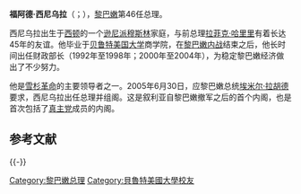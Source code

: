 {{Infobox_Prime Minister
|name=福阿德·西尼烏拉
|original_name = فؤاد السنيورة
|image= Fouad Sinora.jpg
|order=[[黎巴嫩|黎巴嫩]]第46任[[黎巴嫩總理|總理]]
|term_start=2005年7月19日
|term_end=2009年6月27日
|deputy=[[Elias_Murr|Elias Murr]]
|predecessor= [[納吉布·米卡提|納吉布·米卡提]]
| successor=
|birth_date=1943年 
|birth_place= [[黎巴嫩|黎巴嫩]]
|death_date=
|death_place=
|spouse=Huda <!--  From [http://ar.wikipedia.org/wiki/%D9%81%D8%A4%D8%A7%D8%AF_%D8%A7%D9%84%D8%B3%D9%86%D9%8A%D9%88%D8%B1%D8%A9 Arabic Wikipedia] and [http://aawsat.com/details.asp?section=54&issue=10188&article=388087 Al-Awsat]  -->
|party=[[Current_for_the_Future|Current for the Future]]
}}

'''福阿德·西尼乌拉'''（{{lang-ar|فؤاد السنيورة}}；{{bd|1943年|4月14日|||Siniora, Fouad}}），[[黎巴嫩|黎巴嫩]]第46任总理。

西尼乌拉出生于[[西顿|西顿]]的一个[[逊尼派|逊尼派]][[穆斯林|穆斯林]]家庭，与前总理[[拉菲克·哈里里|拉菲克·哈里里]]有着长达45年的友谊。他毕业于[[贝鲁特美国大学|贝鲁特美国大学]]商学院，在[[黎巴嫩内战|黎巴嫩内战]]结束之后，他长时间出任财政部长（1992年至1998年；2000年至2004年），为稳定黎巴嫩经济做出了不少努力。

他是[[雪杉革命|雪杉革命]]的主要领导者之一。2005年6月30日，应黎巴嫩总统[[埃米尔·拉胡德|埃米尔·拉胡德]]要求，西尼乌拉出任总理并组阁。这是叙利亚自黎巴嫩撤军之后的首个内阁，也是首次包括了[[真主党|真主党]]成员的内阁。

== 参考文献 ==
{{Reflist}}

{{-}}
{{start box}}
{{s-gov|黎巴嫩}}
{{s-before|[[納吉布·米卡提|納吉布·米卡提]]}}
{{s-title|[[黎巴嫩总理|黎巴嫩总理]]|2005年—2009年}}
{{s-after|[[萨阿德·哈里里|萨阿德·哈里里]]}}
{{end box}}

{{Authority control}}

{{DEFAULTSORT:Siniora, Fouad}}
[[Category:黎巴嫩总理|Category:黎巴嫩总理]]
[[Category:貝魯特美國大學校友|Category:貝魯特美國大學校友]]